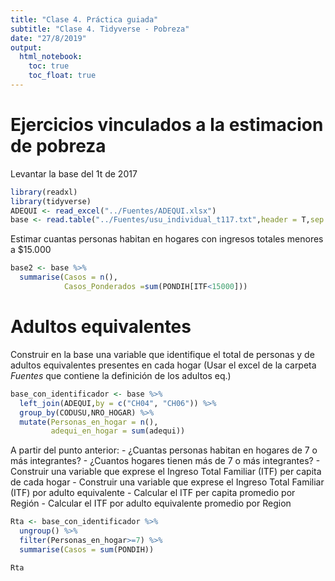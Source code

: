 ```yaml
---
title: "Clase 4. Práctica guiada"
subtitle: "Clase 4. Tidyverse - Pobreza"
date: "27/8/2019"
output:
  html_notebook: 
    toc: true
    toc_float: true 
---
```



# Ejercicios vinculados a la estimacion de pobreza
Levantar la base del 1t de 2017 
```r
library(readxl)
library(tidyverse)
ADEQUI <- read_excel("../Fuentes/ADEQUI.xlsx")
base <- read.table("../Fuentes/usu_individual_t117.txt",header = T,sep = ";",dec = ",")
```

Estimar cuantas personas habitan en hogares con ingresos totales menores a $15.000

```r
base2 <- base %>% 
  summarise(Casos = n(),
            Casos_Ponderados =sum(PONDIH[ITF<15000]))
```
# Adultos equivalentes 
Construir en la base una variable que identifique el total de personas y de adultos equivalentes presentes en cada hogar (Usar el excel de la carpeta _Fuentes_ que contiene la definición de los adultos eq.)
```r
base_con_identificador <- base %>% 
  left_join(ADEQUI,by = c("CH04", "CH06")) %>% 
  group_by(CODUSU,NRO_HOGAR) %>% 
  mutate(Personas_en_hogar = n(),
         adequi_en_hogar = sum(adequi))
```
A partir del punto anterior:
 - ¿Cuantas personas habitan en hogares de 7 o más integrantes?
 - ¿Cuantos hogares tienen más de 7 o más integrantes?
 - Construir una variable que exprese el Ingreso Total Familiar (ITF) per capita de cada hogar
 - Construir una variable que exprese el Ingreso Total Familiar (ITF) por adulto equivalente 
 - Calcular el ITF per capita promedio por Región 
 - Calcular el ITF por adulto equivalente promedio por Region
```r
Rta <- base_con_identificador %>% 
  ungroup() %>% 
  filter(Personas_en_hogar>=7) %>% 
  summarise(Casos = sum(PONDIH))

Rta
```

